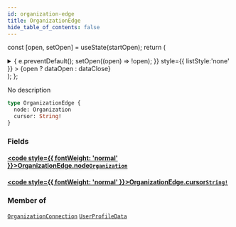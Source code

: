 ```yaml
---
id: organization-edge
title: OrganizationEdge
hide_table_of_contents: false
---
```






const [open, setOpen] = useState(startOpen);
return (
<details {...(open ? { open: true } : {})} className="details" style={{ border:'none', boxShadow:'none', background:'var(--ifm-background-color)' }}>
<summary
onClick={(e) => {
e.preventDefault();
setOpen((open) => !open);
}}
style={{ listStyle:'none' }} >
{open ? dataOpen : dataClose}
</summary>
{open && children}
</details>
);
};

No description

```graphql
type OrganizationEdge {
  node: Organization
  cursor: String!
}
```

### Fields

#### [<code style={{ fontWeight: 'normal' }}>OrganizationEdge.<b>node</b></code>](#)<Bullet />[`Organization`](/api/objects/organization) <Badge class="badge badge--secondary" text="object"/>

>

#### [<code style={{ fontWeight: 'normal' }}>OrganizationEdge.<b>cursor</b></code>](#)<Bullet />[`String!`](/api/scalars/string) <Badge class="badge badge--secondary" text="non-null"/> <Badge class="badge badge--secondary" text="scalar"/>

>

### Member of

[`OrganizationConnection`](/api/objects/organization-connection) <Badge class="badge badge--secondary" text="object"/><Bullet />[`UserProfileData`](/api/objects/user-profile-data) <Badge class="badge badge--secondary" text="object"/>
